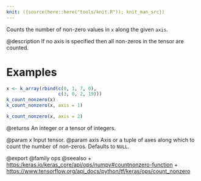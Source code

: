 ```yaml
---
knit: ({source(here::here("tools/knit.R")); knit_man_src})
---
```

Counts the number of non-zero values in `x` along the given `axis`.

@description
If no axis is specified then all non-zeros in the tensor are counted.

# Examples
```r
x <- k_array(rbind(c(0, 1, 7, 0),
                   c(3, 0, 2, 19)))
k_count_nonzero(x)
k_count_nonzero(x, axis = 1)

k_count_nonzero(x, axis = 2)
```

@returns
An integer or a tensor of integers.

@param x Input tensor.
@param axis Axis or a tuple of axes along which to count the number of
    non-zeros. Defaults to `NULL`.

@export
@family ops
@seealso
+ <https:/keras.io/keras_core/api/ops/numpy#countnonzero-function>
+ <https://www.tensorflow.org/api_docs/python/tf/keras/ops/count_nonzero>
